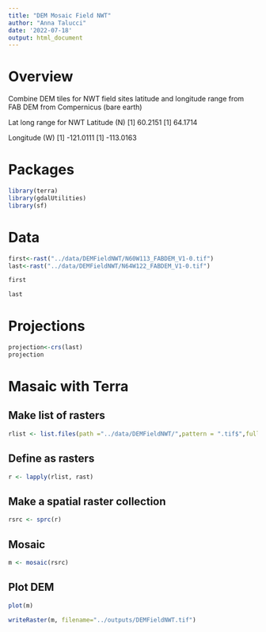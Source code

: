 ```yaml
---
title: "DEM Mosaic Field NWT"
author: "Anna Talucci"
date: '2022-07-18'
output: html_document
---
```


# Overview

Combine DEM tiles for NWT field sites latitude and longitude range from FAB DEM from Compernicus (bare earth)

Lat long range for NWT
Latitude (N)
[1] 60.2151
[1] 64.1714

Longitude (W)
[1] -121.0111
[1] -113.0163

# Packages 

```r
library(terra)
library(gdalUtilities)
library(sf)
```


# Data

```r
first<-rast("../data/DEMFieldNWT/N60W113_FABDEM_V1-0.tif")
last<-rast("../data/DEMFieldNWT/N64W122_FABDEM_V1-0.tif")
```

```r
first
```

```r
last
```

# Projections
```r
projection<-crs(last)
projection
```
# Masaic with Terra 

## Make list of rasters
```r
rlist <- list.files(path ="../data/DEMFieldNWT/",pattern = ".tif$",full.names = TRUE )
```

## Define as rasters
```r
r <- lapply(rlist, rast)
```

## Make a spatial raster collection
```r

rsrc <- sprc(r)
```

##  Mosaic
```r
m <- mosaic(rsrc)
```


## Plot DEM

```r
plot(m)
```

```r
writeRaster(m, filename="../outputs/DEMFieldNWT.tif")
```